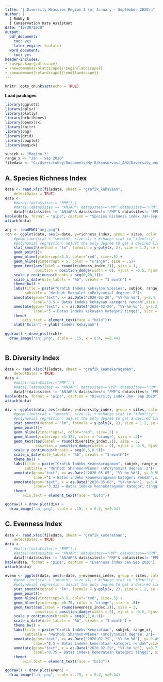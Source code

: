 ```yaml
---
title: "| Diversity Measures Region 3 \n| January - September 2020\n"
author: |
  | Robby B
  | Conservation Data Assistant
date: "10/30/2020"
output:
  pdf_document:
    toc: yes
    latex_engine: lualatex
  word_document:
    toc: yes
header-includes:
- \usepackage{pdflscape}
- \newcommand{\blandscape}{\begin{landscape}}
- \newcommand{\elandscape}{\end{landscape}}
---
```


```r
knitr::opts_chunk$set(echo = TRUE)
```

**Load packages**

```r
library(ggplot2)
library(dplyr)
library(plotly)
library(hrbrthemes)
library(openxlsx)
library(knitr)
library(png)
library(grid)
library(cowplot)
library(magick)
```

```r
subjek <- "Region 3"
range_x <- "Jan - Sep 2020"
filedata <- "C:/Users/robby/Documents/My R/Konservasi_ANJ/Diversity_measures/indeks_kehati/data_jml_spesies_ANJ.xlsx"
```

\newpage
## A. Species Richness Index 

```r
data <- read.xlsx(filedata, sheet = "grafik_kekayaan",
    detectDates = TRUE)
data <- 
    #data[!(data$sites!= "PMP"),]
    #data[!(data$sites == "ANJAP"| data$sites=="PMP"|data$sites=="PPM"),]
    data[!(data$sites != "ANJAP"& data$sites!= "PMP"& data$sites!= "PPM"),]
kable(data, format = "pipe", caption = "Species Richness index Jan-Sep 2020")
attach(data)
```

\newpage
\blandscape

```r
anj <- readPNG("anj.png")
rch <- ggplot(data, aes(x=date, y=richness_index, group = sites, color = sites )) +
    #geom_line(stat = "smooth", size =1) + #change stat to "identity" for straight line
    #polynomial regression, adjust the poly degree to get a desired line of best fit.
    stat_smooth(method = "lm", formula = y~poly(x, 2), size = 1.2, se = F)+ 
    geom_point()+
    geom_hline(yintercept=3.5, color="red", size=.5) +
    geom_hline(yintercept = 5, color = "orange", size = .5)+
    geom_text(aes(label = round(richness_index,2)), size = 3, 
              position = position_dodge(width = 0), vjust = -0.5, hjust = 0) +
    scale_y_continuous(breaks = seq(0,20,1))+
    scale_x_date(date_labels = "%b", breaks = "1 month") +
    theme_bw() + 
    labs(title = paste("Grafik Indeks Kekayaan Spesies", subjek, range_x), 
         subtitle = "Method: Margalef \nPolynomial degree: 2")+
    annotate(geom="text", x= as.Date("2020-02-20", "%Y-%m-%d"), y=3.4, 
             label="3.5 = Batas indeks kekayaan kategori rendah",size = 3)+
    annotate(geom="text", x = as.Date("2020-02-20", "%Y-%m-%d"), y=5.2, 
             label="5 = Batas indeks kekayaan kategori tinggi", size = 3) +
    theme(
        axis.text = element_text(face = "bold"))+
    xlab("Bulan") + ylab("Indeks Kekayaan")
    
ggdraw() + draw_plot(rch)+
  draw_image("anj.png", scale = .15, x = 0.4, y=0.44)
    
```

\elandscape

\newpage
## B. Diversity Index

```r
data <- read.xlsx(filedata, sheet = "grafik_keanekaragaman",
    detectDates = TRUE)
data <- 
    #data[!(data$sites!="PMP"),]
    #data[!(data$sites == "ANJAP"| data$sites=="PMP"|data$sites=="PPM"),]
    data[!(data$sites != "ANJAP"& data$sites!= "PMP"& data$sites!= "PPM"),]
kable(data, format = "pipe", caption = "Diversity index Jan- Sep 2020")
attach(data)
```
\newpage
\blandscape

```r
div <- ggplot(data, aes(x=date, y=diversity_index, group = sites, color = sites )) +
    #geom_line(stat = "smooth", size =1) + #change stat to "identity" for straight line
    #polynomial regression, adjust the poly degree to get a desired line of best fit.
    stat_smooth(method = "lm", formula = y~poly(x, 2), size = 1.2, se = F)+ 
    geom_point()+
    geom_hline(yintercept=1, color="red", size=.5) +
    geom_hline(yintercept =3.322, color = "orange", size = .5)+
    geom_text(aes(label = round(diversity_index,2)), size = 3, 
              position = position_dodge(width = 0), vjust = -0.5, hjust = 0) +
    scale_y_continuous(breaks = seq(0,5,0.5))+
    scale_x_date(date_labels = "%b", breaks = "1 month")+
    theme_bw() + 
    labs(title = paste("Grafik Indeks Keanekaragaman", subjek, range_x), 
         subtitle = "Method: Shannon-Wiener \nPolynomial degree: 2")+
    annotate(geom="text", x= as.Date("2020-05-05", "%Y-%m-%d"), y= 0.95 , 
             label="1 = Batas indeks keanekaragaman kategori rendah",size = 3)+
    annotate(geom="text", x = as.Date("2020-05-08", "%Y-%m-%d"), y=3.4, 
             label="3.322 = Batas indeks keanekaragaman kategori tinggi", size = 3) +
    theme(
        axis.text = element_text(face = "bold"))

ggdraw() + draw_plot(div) +
  draw_image("anj.png", scale = .15, x = 0.4, y=0.44)
```

\elandscape

\newpage
## C. Evenness Index

```r
data <- read.xlsx(filedata, sheet = "grafik_kemerataan",
    detectDates = TRUE)
data <- 
    #data[!(data$sites!= "PMP"),]
    #data[!(data$sites == "ANJAP"| data$sites=="PMP"|data$sites=="PPM"),]
    data[!(data$sites != "ANJAP"& data$sites!= "PMP"& data$sites!= "PPM"),]
kable(data, format = "pipe", caption = "Evenness index Jan-Sep 2020")
attach(data)
```
\newpage
\blandscape

```r
evenn <- ggplot(data, aes(x=date, y=evenness_index, group = sites, color = sites )) +
    #geom_line(stat = "smooth", size =1) + #change stat to "identity" for straight line
    #polynomial regression, adjust the poly degree to get a desired line of best fit.
    stat_smooth(method = "lm", formula = y~poly(x, 2), size = 1.2, se = F)+ 
    geom_point()+
    geom_hline(yintercept=0.5, color="red", size=.5) +
    geom_hline(yintercept =0.75, color = "orange", size = .5)+
    geom_text(aes(label = round(evenness_index,2)), size = 3, 
              position = position_dodge(width = 0), vjust = -0.5, hjust = 0) +
    scale_y_continuous(breaks = seq(0,1,0.1))+
    scale_x_date(date_labels = "%b", breaks = "1 month") +
    theme_bw() + 
    labs(title = paste("Grafik Indeks Kemerataan", subjek, range_x), 
         subtitle = "Method: Shannon-Wiener \nPolynomial degree: 2")+
    annotate(geom="text", x= as.Date("2020-02-29", "%Y-%m-%d"), y= 0.49 , 
             label="0.5 = Batas indeks kemerataan kategori rendah",size = 3)+
    annotate(geom="text", x = as.Date("2020-02-29", "%Y-%m-%d"), y=0.77, 
             label="0.75 = Batas indeks kemerataan kategori tinggi", size = 3) +
    theme(
        axis.text = element_text(face = "bold"))

ggdraw() + draw_plot(evenn) +
  draw_image("anj.png", scale = .15, x = 0.4, y=0.44)
```

\elandscape